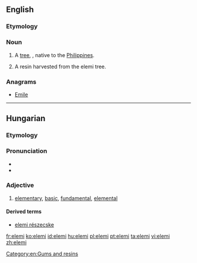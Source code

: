 ==English==
{{rfi}}
{{wikipedia}}
===Etymology===
{{rfe|lang=en}}

===Noun===
{{en-noun}}

# A [[tree]], {{taxlink|Canarium luzonicum|species|noshow=1}}, native to the [[Philippines]].
# {{context|uncountable|lang=en}} A resin harvested from the elemi tree.

===Anagrams===
* [[Emile#English|Emile]]


----

==Hungarian==

===Etymology===
{{hu-suffix|elem|i|pos=adj}}

===Pronunciation===
* {{IPA|/ˈɛlɛmi/|lang=hu}}
* {{hyphenation|ele|mi|lang=hu}}

===Adjective===
{{hu-adj|bb}}

# [[elementary]], [[basic]], [[fundamental]], [[elemental]]

====Derived terms====
* [[elemi részecske]]

[[Category:en:Gums and resins]]

[[fr:elemi]]
[[ko:elemi]]
[[id:elemi]]
[[hu:elemi]]
[[pl:elemi]]
[[pt:elemi]]
[[ta:elemi]]
[[vi:elemi]]
[[zh:elemi]]